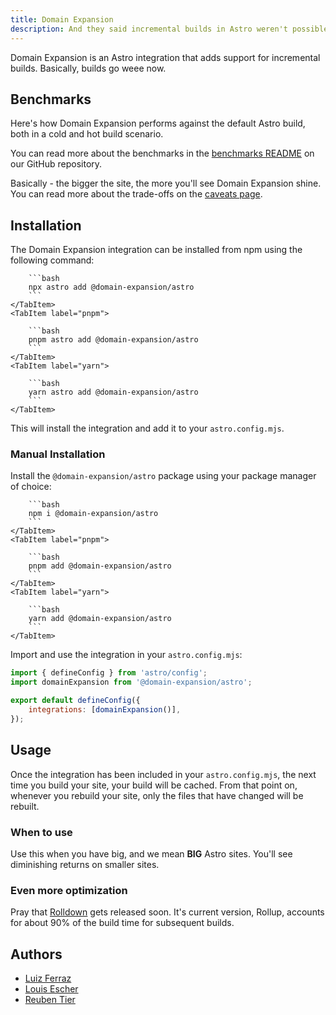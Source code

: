 ```yaml
---
title: Domain Expansion
description: And they said incremental builds in Astro weren't possible.
---
```



Domain Expansion is an Astro integration that adds support for incremental builds. Basically,
builds go weee now.

## Benchmarks

Here's how Domain Expansion performs against the default Astro build, both in a cold and hot build scenario.

<BenchmarkResults />

You can read more about the benchmarks in the [benchmarks README](https://github.com/astro-expansion/domain-expansion/tree/main/benchmarks)
on our GitHub repository.

Basically - the bigger the site, the more you'll see Domain Expansion shine. You can read more about the
trade-offs on the [caveats page](/caveats).

## Installation

The Domain Expansion integration can be installed from npm using the following command:

<Tabs>
	  <TabItem label="npm">

    	```bash
    	npx astro add @domain-expansion/astro
    	```
    </TabItem>
    <TabItem label="pnpm">

    	```bash
    	pnpm astro add @domain-expansion/astro
    	```
    </TabItem>
    <TabItem label="yarn">

    	```bash
    	yarn astro add @domain-expansion/astro
    	```
    </TabItem>

</Tabs>

This will install the integration and add it to your `astro.config.mjs`.

### Manual Installation

Install the `@domain-expansion/astro` package using your package manager of choice:

<Tabs>
	<TabItem label="npm">

    	```bash
    	npm i @domain-expansion/astro
    	```
    </TabItem>
    <TabItem label="pnpm">

    	```bash
    	pnpm add @domain-expansion/astro
    	```
    </TabItem>
    <TabItem label="yarn">

    	```bash
    	yarn add @domain-expansion/astro
    	```
    </TabItem>

</Tabs>

Import and use the integration in your `astro.config.mjs`:

```js
import { defineConfig } from 'astro/config';
import domainExpansion from '@domain-expansion/astro';

export default defineConfig({
	integrations: [domainExpansion()],
});
```

## Usage

Once the integration has been included in your `astro.config.mjs`, the next time you build your site,
your build will be cached. From that point on, whenever you rebuild your site, only the files that have
changed will be rebuilt.

### When to use

Use this when you have big, and we mean **BIG** Astro sites. You'll see diminishing returns on smaller sites.

### Even more optimization

Pray that [Rolldown](https://rolldown.rs/) gets released soon. It's current version, Rollup,
accounts for about 90% of the build time for subsequent builds.

## Authors

- [Luiz Ferraz](https://github.com/Fryuni)
- [Louis Escher](https://github.com/louisescher)
- [Reuben Tier](https://github.com/theotterlord)
